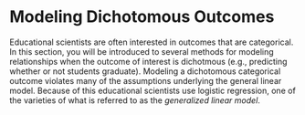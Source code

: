 # Modeling Dichotomous Outcomes


Educational scientists are often interested in outcomes that are categorical. In this section, you will be introduced to several methods for modeling relationships when the outcome of interest is dichotmous (e.g., predicting whether or not students graduate). Modeling a dichotomous categorical outcome violates many of the assumptions underlying the general linear model. Because of this educational scientists use logistic regression, one of the varieties of what is referred to as the *generalized linear model*. 



